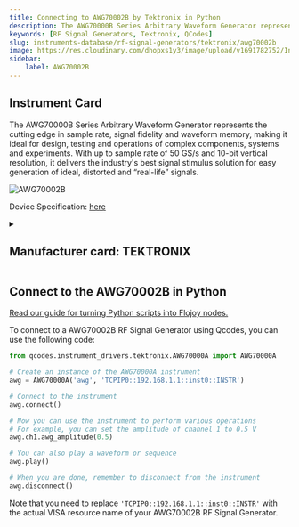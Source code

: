 ```yaml
---
title: Connecting to AWG70002B by Tektronix in Python
description: The AWG70000B Series Arbitrary Waveform Generator represents the cutting edge in sample rate, signal fidelity and waveform memory, making it ideal for design, testing and operations of complex components, systems and experiments. With up to sample rate of 50 GS/s and 10-bit vertical resolution, it delivers the industry's best signal stimulus solution for easy generation of ideal, distorted and “real-life” signals.
keywords: [RF Signal Generators, Tektronix, QCodes] 
slug: instruments-database/rf-signal-generators/tektronix/awg70002b 
image: https://res.cloudinary.com/dhopxs1y3/image/upload/v1691782752/Instruments/RF%20Signal%20Generator/AWG70002B/AWG70002B.jpg
sidebar:
    label: AWG70002B 
---
```



## Instrument Card

The AWG70000B Series Arbitrary Waveform Generator represents the cutting edge in sample rate, signal fidelity and waveform memory, making it ideal for design, testing and operations of complex components, systems and experiments. With up to sample rate of 50 GS/s and 10-bit vertical resolution, it delivers the industry's best signal stimulus solution for easy generation of ideal, distorted and “real-life” signals.

![AWG70002B](https://res.cloudinary.com/dhopxs1y3/image/upload/v1691782752/Instruments/RF%20Signal%20Generator/AWG70002B/AWG70002B.jpg)

Device Specification: [here](https://download.tek.com/datasheet/AWG70000B-Arbitrary-Waveform-Generator-Datasheet-76W614122.pdf)

<details style={{ marginTop: "15px"}}>
<summary><h2 style={{display:'inline'}}>Manufacturer card: TEKTRONIX</h2></summary>

![TEKTRONIX](https://res.cloudinary.com/dhopxs1y3/image/upload/v1692806108/Instruments/Vendor%20Logos/Tektronix.png)

Tektronix, Inc., historically widely known as Tek, is an American company best known for manufacturing test and measurement devices such as [oscilloscopes](https://en.wikipedia.org/wiki/Oscilloscope), [logic analyzers](https://en.wikipedia.org/wiki/Logic_analyzer), and video and mobile test protocol equipment.

- Headquarters: USA
- Yearly Revenue (millions, USD): 5800
- Vendor Website: [here](https://www.tek.com/en)

</details>


<FeaturedInstrumentVideo category="RF_SIGNAL_GENERATORS" />

## Connect to the AWG70002B in Python

[Read our guide for turning Python scripts into Flojoy nodes.](https://docs.flojoy.ai/contribution/blocks/custom-flojoy-block/)



<Tabs>
<TabItem value="Flojoy" label="Flojoy" className="flojoy-instrument-tabs">

<SectionsCard category="RF_SIGNAL_GENERATORS" manufacturer="Tektronix"></SectionsCard>

</TabItem>
<TabItem value="QCodes" label="QCodes">

To connect to a AWG70002B RF Signal Generator using Qcodes, you can use the following code:

```python
from qcodes.instrument_drivers.tektronix.AWG70000A import AWG70000A

# Create an instance of the AWG70000A instrument
awg = AWG70000A('awg', 'TCPIP0::192.168.1.1::inst0::INSTR')

# Connect to the instrument
awg.connect()

# Now you can use the instrument to perform various operations
# For example, you can set the amplitude of channel 1 to 0.5 V
awg.ch1.awg_amplitude(0.5)

# You can also play a waveform or sequence
awg.play()

# When you are done, remember to disconnect from the instrument
awg.disconnect()
```

Note that you need to replace `'TCPIP0::192.168.1.1::inst0::INSTR'` with the actual VISA resource name of your AWG70002B RF Signal Generator.

</TabItem>
</Tabs>